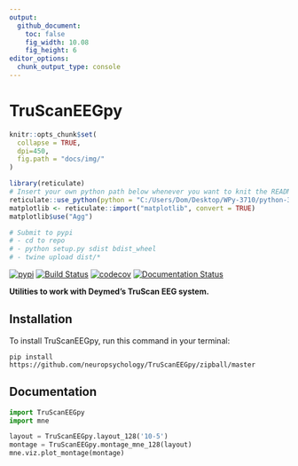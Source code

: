 ```yaml
---
output: 
  github_document:
    toc: false
    fig_width: 10.08
    fig_height: 6
editor_options: 
  chunk_output_type: console
---
```

# TruScanEEGpy

```r
knitr::opts_chunk$set(
  collapse = TRUE,
  dpi=450,
  fig.path = "docs/img/"
)

library(reticulate)
# Insert your own python path below whenever you want to knit the README
reticulate::use_python(python = "C:/Users/Dom/Desktop/WPy-3710/python-3.7.1.amd64/python.exe")
matplotlib <- reticulate::import("matplotlib", convert = TRUE)
matplotlib$use("Agg")

# Submit to pypi
# - cd to repo
# - python setup.py sdist bdist_wheel
# - twine upload dist/*
```

[![pypi](https://img.shields.io/pypi/v/TruScanEEGpy.svg)](https://pypi.python.org/pypi/TruScanEEGpy)
[![Build Status](https://img.shields.io/travis/neuropsychology/TruScanEEGpy.svg)](https://travis-ci.org/neuropsychology/TruScanEEGpy)
[![codecov](https://codecov.io/gh/neuropsychology/TruScanEEGpy/branch/master/graph/badge.svg)](https://codecov.io/gh/neuropsychology/TruScanEEGpy)
[![Documentation Status](https://readthedocs.org/projects/truscaneegpy/badge/?version=latest)](https://truscaneegpy.readthedocs.io/en/latest/?badge=latest)

**Utilities to work with Deymed's TruScan EEG system.**

## Installation


To install TruScanEEGpy, run this command in your terminal:

```
pip install https://github.com/neuropsychology/TruScanEEGpy/zipball/master
```

## Documentation

```python
import TruScanEEGpy
import mne

layout = TruScanEEGpy.layout_128('10-5')
montage = TruScanEEGpy.montage_mne_128(layout)
mne.viz.plot_montage(montage)
```

